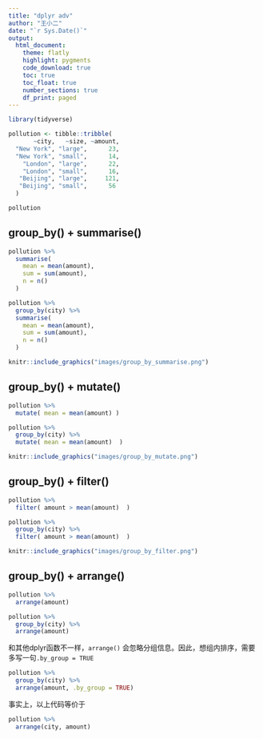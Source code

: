 ```yaml
---
title: "dplyr adv"
author: "王小二"
date: "`r Sys.Date()`"
output: 
  html_document:
    theme: flatly
    highlight: pygments
    code_download: true
    toc: true
    toc_float: true
    number_sections: true
    df_print: paged
---
```




```r
library(tidyverse)

pollution <- tibble::tribble(
       ~city,   ~size, ~amount,
  "New York", "large",      23,
  "New York", "small",      14,
    "London", "large",      22,
    "London", "small",      16,
   "Beijing", "large",     121,
   "Beijing", "small",      56
  )

pollution
```



## group_by() + summarise()
```r
pollution %>% 
  summarise(
    mean = mean(amount),
    sum = sum(amount),
    n = n()
  )
```


```r
pollution %>% 
  group_by(city) %>% 
  summarise(
    mean = mean(amount),
    sum = sum(amount),
    n = n()
  )
```


```r
knitr::include_graphics("images/group_by_summarise.png")
```



## group_by() + mutate()
```r
pollution %>% 
  mutate( mean = mean(amount) )
```


```r
pollution %>% 
  group_by(city) %>% 
  mutate( mean = mean(amount)  )
```

```r
knitr::include_graphics("images/group_by_mutate.png")
```





## group_by() + filter()
```r
pollution %>% 
  filter( amount > mean(amount)  )
```


```r
pollution %>% 
  group_by(city) %>% 
  filter( amount > mean(amount)  )
```


```r
knitr::include_graphics("images/group_by_filter.png")
```

## group_by() + arrange()

```r
pollution %>% 
  arrange(amount)
```


```r
pollution %>% 
  group_by(city) %>% 
  arrange(amount)
```

和其他dplyr函数不一样，`arrange()` 会忽略分组信息。因此，想组内排序，需要多写一句`.by_group = TRUE`
```r
pollution %>% 
  group_by(city) %>% 
  arrange(amount, .by_group = TRUE) 
```

事实上，以上代码等价于
```r
pollution %>% 
  arrange(city, amount) 
```
